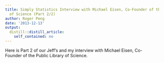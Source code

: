 ```yaml
---
title: Simply Statistics Interview with Michael Eisen, Co-Founder of the Public Library
  of Science (Part 2/2)
author: Roger Peng
date: '2013-12-13'
output:
  distill::distill_article:
    self_contained: no
---
```


Here is Part 2 of our Jeff's and my interview with Michael Eisen, Co-Founder of the Public Library of Science.
